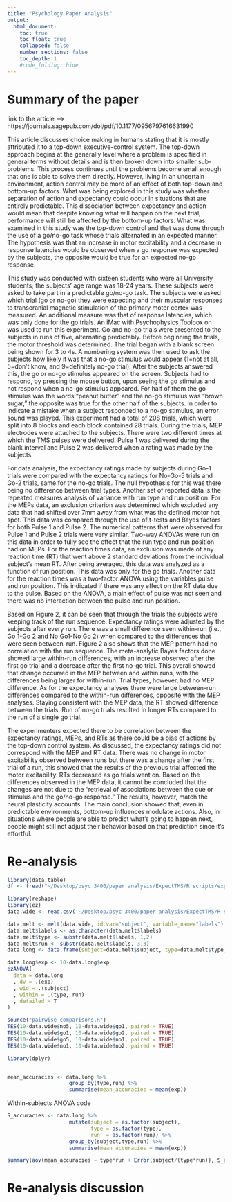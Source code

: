 ```yaml
---
title: "Psychology Paper Analysis"
output:
  html_document:
    toc: true
    toc_float: true
    collapsed: false
    number_sections: false
    toc_depth: 1
    #code_folding: hide
---
```


# Summary of the paper

link to the article --> https://journals.sagepub.com/doi/pdf/10.1177/0956797616631990 

This article discusses choice making in humans stating that it is mostly attributed it to a top-down executive-control system. The top-down approach begins at the generally level where a problem is specified in general terms without details and is then broken down into smaller sub- problems. This process continues until the problems become small enough that one is able to solve them directly. However, living in an uncertain environment, action control may be more of an effect of both top-down and bottom-up factors. What was being explored in this study was whether separation of action and expectancy could occur in situations that are entirely predictable. This dissociation between expectancy and action would mean that despite knowing what will happen on the next trial, performance will still be affected by the bottom-up factors. What was examined in this study was the top-down control and that was done through the use of a go/no-go task whose trials alternated in an expected manner. The hypothesis was that an increase in motor excitability and a decrease in response latencies would be observed when a go response was expected by the subjects, the opposite would be true for an expected no-go response.

This study was conducted with sixteen students who were all University students; the subjects’ age range was 18-24 years. These subjects were asked to take part in a predictable go/no-go task. The subjects were asked which trial (go or no-go) they were expecting and their muscular responses to transcranial magnetic stimulation of the primary motor cortex was measured. An additional measure was that of response latencies, which was only done for the go trials. An iMac with Psychophysics Toolbox on was used to run this experiment. Go and no-go trials were presented to the subjects in runs of five, alternating predictably. Before beginning the trials, the motor threshold was determined. The trial began with a blank screen being shown for 3 to 4s. A numbering system was then used to ask the subjects how likely it was that a no-go stimulus would appear (1=not at all, 5=don’t know, and 9=definitely no-go trial). After the subjects answered this, the go or no-go stimulus appeared on the screen. Subjects had to respond, by pressing the mouse button, upon seeing the go stimulus and not respond when a no-go stimulus appeared. For half of them the go stimulus was the words “peanut butter” and the no-go stimulus was “brown sugar,” the opposite was true for the other half of the subjects. In order to indicate a mistake when a subject responded to a no-go stimulus, an error sound was played. This experiment had a total of 208 trials, which were split into 8 blocks and each block contained 28 trials. During the trials, MEP electrodes were attached to the subjects. There were two different times at which the TMS pulses were delivered. Pulse 1 was delivered during the blank interval and Pulse 2 was delivered when a rating was made by the subjects.

For data analysis, the expectancy ratings made by subjects during Go-1 trials were compared with the expectancy ratings for No-Go-5 trials and Go-2 trials, same for the no-go trials. The null hypothesis for this was there being no difference between trial types. Another set of reported data is the repeated measures analysis of variance with run type and run position. For the MEPs data, an exclusion criterion was determined which excluded any data that had shifted over 7mm away from what was the defined motor hot spot. This data was compared through the use of t-tests and Bayes factors for both Pulse 1 and Pulse 2. The numerical patterns that were observed for Pulse 1 and Pulse 2 trials were very similar. Two-way ANOVAs were run on this data in order to fully see the effect that the run type and run position had on MEPs. For the reaction times data, an exclusion was made of any reaction time (RT) that went above 2 standard deviations from the individual subject’s mean RT. After being averaged, this data was analyzed as a function of run position. This data was only for the go trials. Another data for the reaction times was a two-factor ANOVA using the variables pulse and run position. This indicated if
there was any effect on the RT data due to the pulse. Based on the ANOVA, a main effect of pulse was not seen and there was no interaction between the pulse and run position.

Based on Figure 2, it can be seen that through the trials the subjects were keeping track of the run sequence. Expectancy ratings were adjusted by the subjects after every run. There was a small difference seen within-run (i.e., Go 1-Go 2 and No Go1-No Go 2) when compared to the differences that were seen between-run. Figure 2 also shows that the MEP pattern had no correlation with the run sequence. The meta-analytic Bayes factors done showed large within-run differences, with an increase observed after the first go trial and a decrease after the first no-go trial. This overall showed that change occurred in the MEP between and within runs, with the differences being larger for within-run. Trial types, however, had no MEP difference. As for the expectancy analyses there were large between-run differences compared to the within-run differences, opposite with the MEP analyses. Staying consistent with the MEP data, the RT showed difference between the trials. Run of no-go trials resulted in longer RTs compared to the run of a single go trial.

The experimenters expected there to be correlation between the expectancy ratings, MEPs, and RTs as there could be a bias of actions by the top-down control system. As discussed, the expectancy ratings did not correspond with the MEP and RT data. There was no change in motor excitability observed between runs but there was a change after the first trial of a run, this showed that the results of the previous trial affected the motor excitability. RTs decreased as go trials went on. Based on the differences observed in the MEP data, it cannot be concluded that the changes are not due to the “retrieval of associations between the cue or stimulus and the go/no-go response.” The results, however, match the neural plasticity accounts. The main conclusion showed that, even in predictable environments, bottom-up influences modulate actions. Also, in situations where people are able to predict what’s going to happen next, people might still not adjust their behavior based on that prediction since it’s effortful.

# Re-analysis

```r
library(data.table)
df <- fread("~/Desktop/psyc 3400/paper analysis/ExpectTMS/R scripts/expectancy.csv")
```

```r
library(reshape)
library(ez)
data.wide <- read.csv('~/Desktop/psyc 3400/paper analysis/ExpectTMS/R scripts/expectancy.csv')

data.melt <- melt(data.wide, id.var="subject", variable_name="labels")
data.melt$labels <- as.character(data.melt$labels)
data.melt$type <- substr(data.melt$labels, 1,2)
data.melt$run <- substr(data.melt$labels, 3,3)
data.long <- data.frame(subject=data.melt$subject, type=data.melt$type, run=data.melt$run, exp=data.melt$value)

data.long$exp <- 10-data.long$exp
ezANOVA(
  data = data.long 
  , dv = .(exp)
  , wid = .(subject)
  , within = .(type, run)
  , detailed = T
)

source("pairwise_comparisons.R") 
TES(10-data.wide$no5, 10-data.wide$go1, paired = TRUE)
TES(10-data.wide$go1, 10-data.wide$go2, paired = TRUE)
TES(10-data.wide$go5, 10-data.wide$no1, paired = TRUE)
TES(10-data.wide$no1, 10-data.wide$no2, paired = TRUE)
```

```r
library(dplyr)


mean_accuracies <- data.long %>%
                    group_by(type,run) %>%
                    summarise(mean_accuracies = mean(exp))
```





Within-subjects ANOVA code
```r
S_accuracies <- data.long %>%
                    mutate(subject = as.factor(subject),
                           type = as.factor(type),
                           run  = as.factor(run)) %>%
                    group_by(subject,type,run) %>%
                    summarise(mean_accuracies = mean(exp))

summary(aov(mean_accuracies ~ type*run + Error(subject/(type*run)), S_accuracies))
```


# Re-analysis discussion

